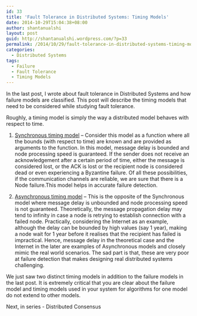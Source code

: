 ```yaml
---
id: 33
title: 'Fault Tolerance in Distributed Systems: Timing Models'
date: 2014-10-29T15:04:38+08:00
author: shantanualshi
layout: post
guid: http://shantanualshi.wordpress.com/?p=33
permalink: /2014/10/29/fault-tolerance-in-distributed-systems-timing-models/
categories:
  - Distributed Systems
tags:
  - Failure
  - Fault Tolerance
  - Timing Models
---
```

In the last post, I wrote about fault tolerance in Distributed Systems and how failure models are classified. This post will describe the timing models that need to be considered while studying fault tolerance.

Roughly, a timing model is simply the way a distributed model behaves with respect to time.

1. <span style="text-decoration:underline;">Synchronous timing model</span> &#8211; Consider this model as a function where all the bounds (with respect to time) are known and are provided as arguments to the function. In this model, message delay is bounded and node processing speed is guaranteed. If the sender does not receive an acknowledgement after a certain period of time, either the message is considered lost, or the ACK is lost or the recipient node is considered dead or even experiencing a Byzantine failure. Of all these possibilities, if the communication channels are reliable, we are sure that there is a Node failure.This model helps in accurate failure detection.

2. <span style="text-decoration:underline;">Asynchronous timing model</span> &#8211; This is the opposite of the Synchronous model where message delay is unbounded and node processing speed is not guaranteed. Theoretically, the message propagation delay may tend to infinity in case a node is retrying to establish connection with a failed node. Practically, considering the Internet as an example, although the delay can be bounded by high values (say 1 year), making a node wait for 1 year before it realises that the recipient has failed is impractical. Hence, message delay in the theoretical case and the Internet in the later are examples of Asynchronous models and closely mimic the real world scenarios. The sad part is that, these are very poor at failure detection that makes designing real distributed systems challenging.

We just saw two distinct timing models in addition to the failure models in the last post. It is extremely critical that you are clear about the failure model and timing models used in your system for algorithms for one model do not extend to other models.

Next, in series - Distributed Consensus